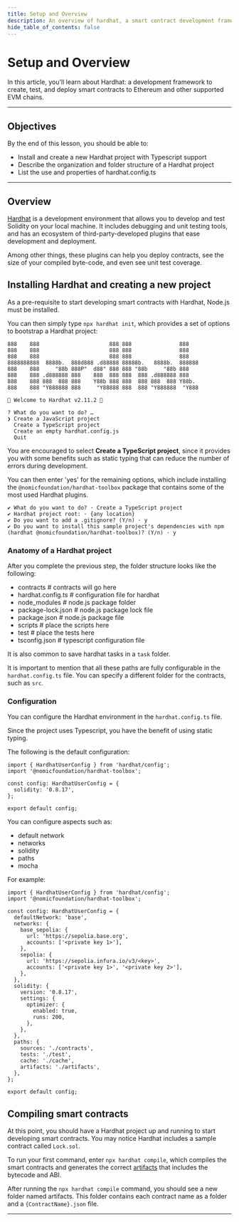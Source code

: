 ```yaml
---
title: Setup and Overview
description: An overview of hardhat, a smart contract development framework
hide_table_of_contents: false
---
```


# Setup and Overview

In this article, you'll learn about Hardhat: a development framework to create, test, and deploy smart contracts to Ethereum and other supported EVM chains.

---

## Objectives

By the end of this lesson, you should be able to:

- Install and create a new Hardhat project with Typescript support
- Describe the organization and folder structure of a Hardhat project
- List the use and properties of hardhat.config.ts

---

## Overview

[Hardhat] is a development environment that allows you to develop and test Solidity on your local machine. It includes debugging and unit testing tools, and has an ecosystem of third-party-developed plugins that ease development and deployment.

Among other things, these plugins can help you deploy contracts, see the size of your compiled byte-code, and even see unit test coverage.

## Installing Hardhat and creating a new project

As a pre-requisite to start developing smart contracts with Hardhat, Node.js must be installed.

You can then simply type `npx hardhat init`, which provides a set of options to bootstrap a Hardhat project:

```
888    888                      888 888               888
888    888                      888 888               888
888    888                      888 888               888
8888888888  8888b.  888d888 .d88888 88888b.   8888b.  888888
888    888     "88b 888P"  d88" 888 888 "88b     "88b 888
888    888 .d888888 888    888  888 888  888 .d888888 888
888    888 888  888 888    Y88b 888 888  888 888  888 Y88b.
888    888 "Y888888 888     "Y88888 888  888 "Y888888  "Y888

👷 Welcome to Hardhat v2.11.2 👷‍

? What do you want to do? …
❯ Create a JavaScript project
  Create a TypeScript project
  Create an empty hardhat.config.js
  Quit
```

You are encouraged to select **Create a TypeScript project**, since it provides you with some benefits such as static typing that can reduce the number of errors during development.

You can then enter 'yes' for the remaining options, which include installing the `@nomicfoundation/hardhat-toolbox` package that contains some of the most used Hardhat plugins.

```
✔ What do you want to do? · Create a TypeScript project
✔ Hardhat project root: · {any location}
✔ Do you want to add a .gitignore? (Y/n) · y
✔ Do you want to install this sample project's dependencies with npm (hardhat @nomicfoundation/hardhat-toolbox)? (Y/n) · y
```

### Anatomy of a Hardhat project

After you complete the previous step, the folder structure looks like the following:

- contracts # contracts will go here
- hardhat.config.ts # configuration file for hardhat
- node_modules # node.js package folder
- package-lock.json # node.js package lock file
- package.json # node.js package file
- scripts # place the scripts here
- test # place the tests here
- tsconfig.json # typescript configuration file

It is also common to save hardhat tasks in a `task` folder.

It is important to mention that all these paths are fully configurable in the `hardhat.config.ts` file. You can specify a different folder for the contracts, such as `src`.

### Configuration

You can configure the Hardhat environment in the `hardhat.config.ts` file.

Since the project uses Typescript, you have the benefit of using static typing.

The following is the default configuration:

```tsx
import { HardhatUserConfig } from 'hardhat/config';
import '@nomicfoundation/hardhat-toolbox';

const config: HardhatUserConfig = {
  solidity: '0.8.17',
};

export default config;
```

You can configure aspects such as:

- default network
- networks
- solidity
- paths
- mocha

For example:

```tsx
import { HardhatUserConfig } from 'hardhat/config';
import '@nomicfoundation/hardhat-toolbox';

const config: HardhatUserConfig = {
  defaultNetwork: 'base',
  networks: {
    base_sepolia: {
      url: 'https://sepolia.base.org',
      accounts: ['<private key 1>'],
    },
    sepolia: {
      url: 'https://sepolia.infura.io/v3/<key>',
      accounts: ['<private key 1>', '<private key 2>'],
    },
  },
  solidity: {
    version: '0.8.17',
    settings: {
      optimizer: {
        enabled: true,
        runs: 200,
      },
    },
  },
  paths: {
    sources: './contracts',
    tests: './test',
    cache: './cache',
    artifacts: './artifacts',
  },
};

export default config;
```

## Compiling smart contracts

At this point, you should have a Hardhat project up and running to start developing smart contracts. You may notice Hardhat includes a sample contract called `Lock.sol`.

To run your first command, enter `npx hardhat compile`, which compiles the smart contracts and generates the correct [artifacts](https://hardhat.org/hardhat-runner/docs/advanced/artifacts) that includes the bytecode and ABI.

After running the `npx hardhat compile` command, you should see a new folder named artifacts. This folder contains each contract name as a folder and a
`{ContractName}.json` file.

---

[Solidity Docs]: https://docs.soliditylang.org/en/v0.8.17/
[Remix Project]: https://remix-project.org/
[Hardhat]: https://hardhat.org/
[Compilation Artifacts]: https://hardhat.org/hardhat-runner/docs/advanced/artifacts


<PolicyBanner />